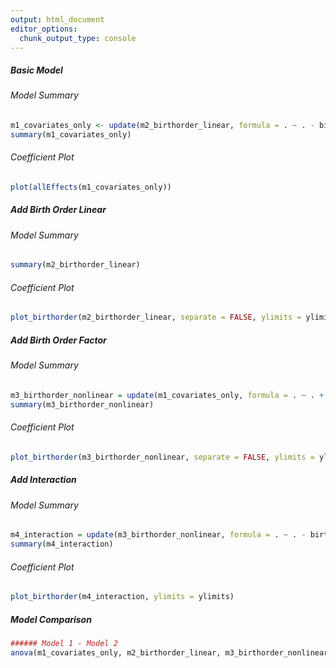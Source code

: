 ```yaml
---
output: html_document
editor_options: 
  chunk_output_type: console
---
```


##### Basic Model {.tabset}

###### Model Summary
```r
m1_covariates_only <- update(m2_birthorder_linear, formula = . ~ . - birth_order)
summary(m1_covariates_only)
```

###### Coefficient Plot {.active}
```r
plot(allEffects(m1_covariates_only))
```

##### Add Birth Order Linear {.tabset}

###### Model Summary
```r
summary(m2_birthorder_linear)
```

###### Coefficient Plot {.active}
```r
plot_birthorder(m2_birthorder_linear, separate = FALSE, ylimits = ylimits)
```

##### Add Birth Order Factor {.tabset}

###### Model Summary
```r
m3_birthorder_nonlinear = update(m1_covariates_only, formula = . ~ . + birth_order_nonlinear)
summary(m3_birthorder_nonlinear)
```

###### Coefficient Plot {.active}
```r
plot_birthorder(m3_birthorder_nonlinear, separate = FALSE, ylimits = ylimits)
```

##### Add Interaction {.tabset}

###### Model Summary
```r
m4_interaction = update(m3_birthorder_nonlinear, formula = . ~ . - birth_order_nonlinear - sibling_count + count_birth_order)
summary(m4_interaction)
```

###### Coefficient Plot {.active}
```r
plot_birthorder(m4_interaction, ylimits = ylimits)
```

##### Model Comparison
```r
###### Model 1 - Model 2
anova(m1_covariates_only, m2_birthorder_linear, m3_birthorder_nonlinear, m4_interaction)
```
